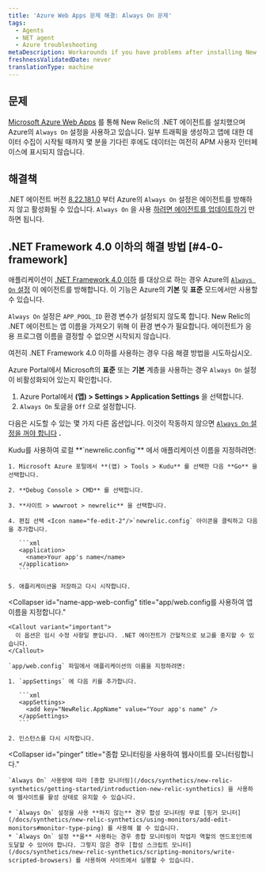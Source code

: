 ```yaml
---
title: 'Azure Web Apps 문제 해결: Always On 문제'
tags:
  - Agents
  - NET agent
  - Azure troubleshooting
metaDescription: Workarounds if you have problems after installing New Relic's .NET agent on a Windows Azure Web App.
freshnessValidatedDate: never
translationType: machine
---
```


## 문제

[Microsoft Azure Web Apps](/docs/agents/net-agent/azure-installation/install-app-azure-web-apps) 를 통해 New Relic의 .NET 에이전트를 설치했으며 Azure의 `Always On` 설정을 사용하고 있습니다. 일부 트래픽을 생성하고 앱에 대한 데이터 수집이 시작될 때까지 몇 분을 기다린 후에도 데이터는 여전히 APM 사용자 인터페이스에 표시되지 않습니다.

## 해결책

.NET 에이전트 버전 [8.22.181.0](/docs/release-notes/agent-release-notes/net-release-notes/net-agent-8221810) 부터 Azure의 `Always On` 설정은 에이전트를 방해하지 않고 활성화될 수 있습니다. `Always On` 을 사용 [하려면 에이전트를 업데이트하기](/docs/agents/net-agent/azure-installation/install-net-agent-azure-web-apps) 만 하면 됩니다.

## .NET Framework 4.0 이하의 해결 방법 [#4-0-framework]

애플리케이션이 [.NET Framework 4.0 이하](/docs/agents/net-agent/troubleshooting/technical-support-net-framework-40-or-lower) 를 대상으로 하는 경우 Azure의 [`Always On` 설정](https://azure.microsoft.com/en-us/documentation/articles/web-sites-create-web-jobs/) 이 에이전트를 방해합니다. 이 기능은 Azure의 **기본** 및 **표준** 모드에서만 사용할 수 있습니다.

`Always On` 설정은 `APP_POOL_ID` 환경 변수가 설정되지 않도록 합니다. New Relic의 .NET 에이전트는 앱 이름을 가져오기 위해 이 환경 변수가 필요합니다. 에이전트가 응용 프로그램 이름을 결정할 수 없으면 시작되지 않습니다.

여전히 .NET Framework 4.0 이하를 사용하는 경우 다음 해결 방법을 시도하십시오.

Azure Portal에서 Microsoft의 **표준** 또는 **기본** 계층을 사용하는 경우 `Always On` 설정이 비활성화되어 있는지 확인합니다.

1. Azure Portal에서 **(앱) > Settings > Application Settings** 을 선택합니다.
2. `Always On` 토글을 `Off` 으로 설정합니다.

다음은 시도할 수 있는 몇 가지 다른 옵션입니다. 이것이 작동하지 않으면 [`Always On` 설정을 꺼야 합니다](#4-0-framework) **.**

<CollapserGroup>
  <Collapser
    id="name-app"
    title="Kudu를 사용하여 앱 이름을 지정하십시오."
  >
    Kudu를 사용하여 로컬 **`newrelic.config`** 에서 애플리케이션 이름을 지정하려면:

    1. Microsoft Azure 포털에서 **(앱) > Tools > Kudu** 를 선택한 다음 **Go** 을 선택합니다.

    2. **Debug Console > CMD** 를 선택합니다.

    3. **사이트 > wwwroot > newrelic** 을 선택합니다.

    4. 편집 선택 <Icon name="fe-edit-2"/>`newrelic.config` 아이콘을 클릭하고 다음을 추가합니다.

       ```xml
       <application>
         <name>Your app's name</name>
       </application>
       ```

    5. 애플리케이션을 저장하고 다시 시작합니다.
  </Collapser>

  <Collapser
    id="name-app-web-config"
    title="app/web.config를 사용하여 앱 이름을 지정합니다."
  >
    <Callout variant="important">
      이 옵션은 임시 수정 사항일 뿐입니다. .NET 에이전트가 간헐적으로 보고를 중지할 수 있습니다.
    </Callout>

    `app/web.config` 파일에서 애플리케이션의 이름을 지정하려면:

    1. `appSettings` 에 다음 키를 추가합니다.

       ```xml
       <appSettings>
         <add key="NewRelic.AppName" value="Your app's name" />
       </appSettings>
       ```

    2. 인스턴스를 다시 시작합니다.
  </Collapser>

  <Collapser
    id="pinger"
    title="종합 모니터링을 사용하여 웹사이트를 모니터링합니다."
  >
    `Always On` 사용량에 따라 [종합 모니터링](/docs/synthetics/new-relic-synthetics/getting-started/introduction-new-relic-synthetics) 을 사용하여 웹사이트를 활성 상태로 유지할 수 있습니다.

    * `Always On` 설정을 사용 **하지 않는** 경우 합성 모니터링 무료 [핑거 모니터](/docs/synthetics/new-relic-synthetics/using-monitors/add-edit-monitors#monitor-type-ping) 를 사용해 볼 수 있습니다.
    * `Always On` 설정 **을** 사용하는 경우 종합 모니터링이 작업자 역할의 엔드포인트에 도달할 수 있어야 합니다. 그렇지 않은 경우 [합성 스크립트 모니터](/docs/synthetics/new-relic-synthetics/scripting-monitors/write-scripted-browsers) 를 사용하여 사이트에서 실행할 수 있습니다.
  </Collapser>
</CollapserGroup>